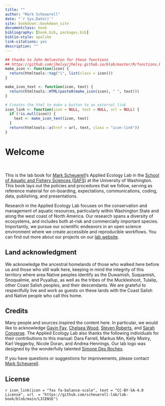 ```yaml
--- 
title: ""
author: "Mark Scheuerell"
date: "`r Sys.Date()`"
site: bookdown::bookdown_site
documentclass: book
bibliography: [book.bib, packages.bib]
biblio-style: apalike
link-citations: yes
description: ""
---
```


```r
## thanks to John Helveston for these functions
## https://github.com/jhelvy/jhelvy.github.io/blob/master/R/functions.R
make_icon <- function(icon) {
  return(htmltools::tag("i", list(class = icon)))
}

make_icon_text <- function(icon, text) {
  return(htmltools::HTML(paste0(make_icon(icon), " ", text)))
}

# Creates the html to make a button to an external link
icon_link <- function(icon = NULL, text = NULL, url = NULL) {
  if (!is.null(icon)) {
    text <- make_icon_text(icon, text)
  }
  return(htmltools::a(href = url, text, class = "icon-link"))
}
```

# Welcome {-}

<br>

This is the lab book for [Mark Scheuerell](https://fish.uw.edu/faculty/mark-scheuerell/)'s Applied Ecology Lab in the [School of Aquatic and Fishery Sciences (SAFS)](https://fish.uw.edu/) at the University of Washington. This book lays out the policies and procedures that we follow, serving as reference material for on-boarding, expectations, communications, coding, data, publishing, and presentations.

Research in the Applied Ecology Lab focuses on the conservation and management of aquatic resources, particularly within Washington State and along the west coast of North America. Our research spans a diversity of ecosystems, and includes both at-risk and commercially important species. Importantly, we pursue our scientific endeavors in an open science environment where we create accessible and reproducible workflows. You can find out more about our projects on our [lab website](https://depts.washington.edu/appliedecology/).

## Land acknowledgment {-}

We acknowledge the ancestral homelands of those who walked here before us and those who still walk here, keeping in mind the integrity of this territory where area Native peoples identify as the Duwamish, Suquamish, Snoqualmie, and Puyallup, as well as the tribes of the Muckleshoot, Tulalip, other Coast Salish peoples, and their descendants. We are grateful to respectfully live and work as guests on these lands with the Coast Salish and Native people who call this home.

## Credits {-}

Many people and sources inspired the content here. In particular, we would like to acknowledge [Gavin Fay](https://sites.google.com/site/gfay42/), [Chelsea Wood](https://fish.uw.edu/faculty/chelsea-wood/), [Steven Roberts](https://fish.uw.edu/faculty/steven-roberts/), and [Sarah Converse](https://fish.uw.edu/faculty/sarah-converse/). The Applied Ecology Lab also thanks the following individuals for their contributions to this manual: Dara Farrell, Markus Min, Kelly Mistry, Karl Veggerby, Nicole Doran, and Andrea Hennings. Our lab logo was designed by the wonderfully talented [Simone Des Roches](https://www.simonedr.com/).

If you have questions or suggestions for improvements, please contact [Mark Scheuerell](mailto:scheuerl@uw.edu).


## License {-}

`r icon_link(icon = "fas fa-balance-scale", text = "CC-BY-SA-4.0 License", url  = "https://github.com/scheuerell-lab/lab-book/blob/main/LICENSE")`

<!-- <br> -->

<!-- <center style="font-size:0.95rem">v`r format(Sys.Date(), '%y.%m.%d')`</center> -->

